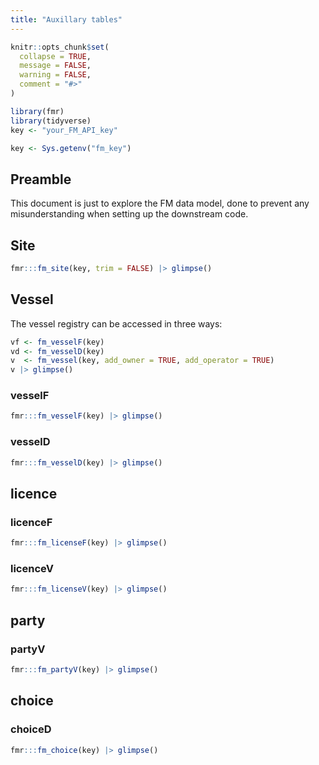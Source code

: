 ```yaml
---
title: "Auxillary tables"
---
```


```r
knitr::opts_chunk$set(
  collapse = TRUE,
  message = FALSE,
  warning = FALSE,
  comment = "#>"
)
```

```r
library(fmr)
library(tidyverse)
key <- "your_FM_API_key"
```

```r
key <- Sys.getenv("fm_key")
```

## Preamble

This document is just to explore the FM data model, done to prevent any misunderstanding when setting up the downstream code.

## Site

```r
fmr:::fm_site(key, trim = FALSE) |> glimpse()
```

## Vessel

The vessel registry can be accessed in three ways:

```r
vf <- fm_vesselF(key)
vd <- fm_vesselD(key)
v  <- fm_vessel(key, add_owner = TRUE, add_operator = TRUE)
v |> glimpse()
```


### vesselF

```r
fmr:::fm_vesselF(key) |> glimpse()
```

### vesselD

```r
fmr:::fm_vesselD(key) |> glimpse()
```

## licence

### licenceF

```r
fmr:::fm_licenseF(key) |> glimpse()
```

### licenceV

```r
fmr:::fm_licenseV(key) |> glimpse()
```

## party


### partyV

```r
fmr:::fm_partyV(key) |> glimpse()
```

## choice

### choiceD

```r
fmr:::fm_choice(key) |> glimpse()
```


